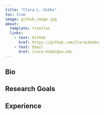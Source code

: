 ```yaml
---
title: "Clara L. Hibbs"
toc: true
image: github_image.jpg
about:
  template: trestles
  links:
    - text: GitHub
      href: https://github.com/ClaraLHibbs
    - text: Email
      href: clara-hibbs@ou.edu
---
```


::: {.column-page}

## Bio

## Research Goals

## Experience

:::